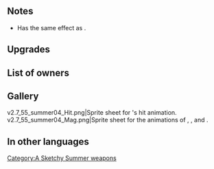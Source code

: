{{SkillPage Tabs}}{{Weapon Infobox
|tagid=SID_南国のジュース＋
|weaponType=Blue Tome
|altWeaponName=Juicy Wave
|might=12
|range=2
|effect=If unit's HP ≤ 75% and unit initiates combat, unit can make a follow-up attack before foe can counterattack.
|cost=300
|exclusive=0
|statModifiers=0,12,0,0,0
|SE=se_effect_tropicaljuice.flac
|required=Juicy Wave
|refinePaths=default
|refineSP=350
|refineMedals=500
|refineStones=50
|properties=
}}
==Notes==
* Has the same effect as {{St|Desperation 3}}.
{{Follow-up before counterattack}}

==Upgrades==
{{Weapon Upgrade List}}
==List of owners==
{{Skill Hero List}}
==Gallery==
<gallery>
v2.7_55_summer04_Hit.png|Sprite sheet for {{PAGENAME}}'s hit animation.
v2.7_55_summer04_Mag.png|Sprite sheet for the animations of {{PAGENAME}}, {{St|Summer's Breath}}, and {{St|Reese's Tome}}.
</gallery>

==In other languages==
{{OtherLanguages
|japanese=南国のジュース＋
|german=Saftige Welle+
|spanishEU=Ola de zumo +
|spanishLA=Ola de jugo +
|french=Jus tropical +
|italian=Onda succosa+
|chineseTW=南國果汁＋
|portuguese=Onda suculenta+
}}
{{Weapons Navbox}}
[[Category:A Sketchy Summer weapons]]
